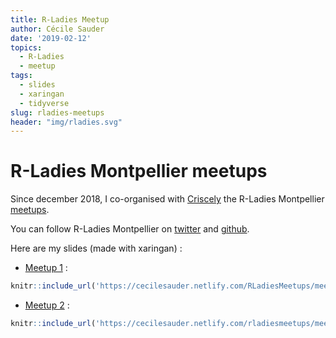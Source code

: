 ```yaml
---
title: R-Ladies Meetup
author: Cécile Sauder
date: '2019-02-12'
topics:
  - R-Ladies
  - meetup
tags:
  - slides
  - xaringan
  - tidyverse
slug: rladies-meetups
header: "img/rladies.svg"
---
```




# R-Ladies Montpellier meetups

Since december 2018, I co-organised with [Criscely](https://twitter.com/CriscelyLP) the R-Ladies Montpellier [meetups](https://www.meetup.com/fr-FR/rladies-montpellier/). 

You can follow R-Ladies Montpellier on [twitter](https://twitter.com/RLadiesMontpel) and [github](https://github.com/r-ladies-montpellier).

Here are my slides (made with xaringan) : 

  - [Meetup 1](https://cecilesauder.netlify.com/RLadiesMeetups/meetup1_Tidyverse/Tidyverse.html) :

```r
knitr::include_url('https://cecilesauder.netlify.com/RLadiesMeetups/meetup1_Tidyverse/tidyverse#1')
```


  - [Meetup 2](https://cecilesauder.netlify.com/RLadiesMeetups/meetup2_Tidyverse_exercises/Tidyverse_exercises.html) : 
  
```r

knitr::include_url('https://cecilesauder.netlify.com/rladiesmeetups/meetup2_tidyverse_exercises/tidyverse_exercises#1')
```

